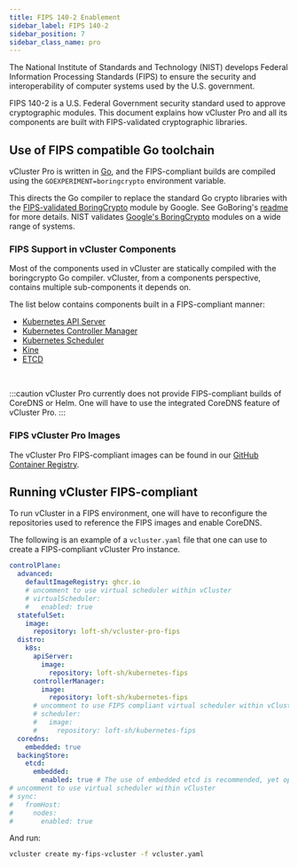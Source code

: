 ```yaml
---
title: FIPS 140-2 Enablement
sidebar_label: FIPS 140-2
sidebar_position: 7
sidebar_class_name: pro
---
```



<ProAdmonition />

The National Institute of Standards and Technology (NIST) develops Federal
Information Processing Standards (FIPS) to ensure the security and
interoperability of computer systems used by the U.S. government.

FIPS 140-2 is a U.S. Federal Government security standard used to approve
cryptographic modules. This document explains how vCluster Pro and all its components
are built with FIPS-validated cryptographic libraries.

## Use of FIPS compatible Go toolchain

vCluster Pro is written in [Go](https://go.dev/), and the FIPS-compliant builds
are compiled using the `GOEXPERIMENT=boringcrypto` environment variable.

This directs the Go compiler to replace the standard Go crypto libraries with the
[FIPS-validated BoringCrypto](https://csrc.nist.gov/projects/cryptographic-module-validation-program/certificate/4407)
module by Google.
See GoBoring's [readme](https://go.dev/src/crypto/internal/boring/README) for
more details.
NIST validates [Google's BoringCrypto](https://boringssl.googlesource.com/boringssl/+/master/crypto/fipsmodule/FIPS.md)
modules on a wide range of systems.

### FIPS Support in vCluster Components

Most of the components used in vCluster are statically compiled with the
boringcrypto Go compiler. vCluster, from a components perspective, contains
multiple sub-components it depends on.

The list below contains components built in a FIPS-compliant manner:

- [Kubernetes API Server](https://github.com/loft-sh/fips-builds/pkgs/container/kubernetes-fips)
- [Kubernetes Controller Manager](https://github.com/loft-sh/fips-builds/pkgs/container/kubernetes-fips)
- [Kubernetes Scheduler](https://github.com/loft-sh/fips-builds/pkgs/container/kubernetes-fips)
- [Kine](https://github.com/loft-sh/fips-builds/pkgs/container/kine-fips)
- [ETCD](https://github.com/loft-sh/fips-builds/pkgs/container/etcd-fips)

<br />

:::caution
vCluster Pro currently does not provide FIPS-compliant builds of
CoreDNS or Helm. One will have to use the integrated CoreDNS feature
of vCluster Pro.
:::

### FIPS vCluster Pro Images

The vCluster Pro FIPS-compliant images can be found in our [GitHub Container Registry](https://github.com/loft-sh/vcluster-pro/pkgs/container/vcluster-pro-fips).

## Running vCluster FIPS-compliant

To run vCluster in a FIPS environment, one will have to reconfigure the
repositories used to reference the FIPS images and enable CoreDNS.

The following is an example of a `vcluster.yaml` file that one can use to create
a FIPS-compliant vCluster Pro instance.

```yaml
controlPlane:
  advanced:
    defaultImageRegistry: ghcr.io
    # uncomment to use virtual scheduler within vCluster
    # virtualScheduler:
    #   enabled: true
  statefulSet:
    image:
      repository: loft-sh/vcluster-pro-fips
  distro:
    k8s:
      apiServer:
        image:
          repository: loft-sh/kubernetes-fips
      controllerManager:
        image:
          repository: loft-sh/kubernetes-fips
      # uncomment to use FIPS compliant virtual scheduler within vCluster
      # scheduler:
      #   image:
      #     repository: loft-sh/kubernetes-fips
  coredns:
    embedded: true
  backingStore:
    etcd:
      embedded:
        enabled: true # The use of embedded etcd is recommended, yet optional
# uncomment to use virtual scheduler within vCluster
# sync:
#   fromHost:
#     nodes:
#       enabled: true
```

And run:

```bash
vcluster create my-fips-vcluster -f vcluster.yaml
```
